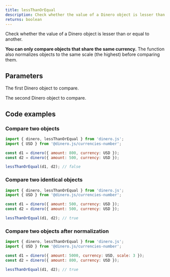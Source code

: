 ```yaml
---
title: lessThanOrEqual
description: Check whether the value of a Dinero object is lesser than or equal to another.
returns: boolean
---
```


Check whether the value of a Dinero object is lesser than or equal to another.

**You can only compare objects that share the same currency.** The function also normalizes objects to the same scale (the highest) before comparing them.

## Parameters

<Parameters>

<Parameter name="dineroObject" type="Dinero<TAmount>" required={true}>

The first Dinero object to compare.

</Parameter>

<Parameter name="comparator" type="Dinero<TAmount>" required={true}>

The second Dinero object to compare.

</Parameter>

</Parameters>

## Code examples

### Compare two objects

```js
import { dinero, lessThanOrEqual } from 'dinero.js';
import { USD } from '@dinero.js/currencies-number';

const d1 = dinero({ amount: 800, currency: USD });
const d2 = dinero({ amount: 500, currency: USD });

lessThanOrEqual(d1, d2); // false
```

### Compare two identical objects

```js
import { dinero, lessThanOrEqual } from 'dinero.js';
import { USD } from '@dinero.js/currencies-number';

const d1 = dinero({ amount: 500, currency: USD });
const d2 = dinero({ amount: 500, currency: USD });

lessThanOrEqual(d1, d2); // true
```

### Compare two objects after normalization

```js
import { dinero, lessThanOrEqual } from 'dinero.js';
import { USD } from '@dinero.js/currencies-number';

const d1 = dinero({ amount: 5000, currency: USD, scale: 3 });
const d2 = dinero({ amount: 800, currency: USD });

lessThanOrEqual(d1, d2); // true
```
